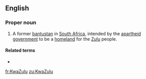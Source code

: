 ==English==

===Proper noun===
{{wikipedia}}
{{en-proper noun}}

# A former [[bantustan]] in [[South Africa]], intended by the [[apartheid]] [[government]] to be a [[homeland]] for the [[Zulu]] people.

====Related terms====
* {{l|en|KwaZulu-Natal}}

[[fr:KwaZulu]]
[[zu:KwaZulu]]